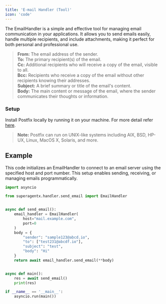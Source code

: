 ```yaml
---
title: 'E-mail Handler (Tool)'
icon: 'code'
---
```


The EmailHandler is a simple and effective tool for managing email communication in your applications.
It allows you to send emails easily, handle multiple recipients, and include attachments, making it
perfect for both personal and professional use.

>**From:** The email address of the sender. <br /> **To:** The primary recipient(s) of the email. <br />
**Cc:** Additional recipients who will receive a copy of the email, visible to all. <br /> **Bcc:** Recipients who
receive a copy of the email without other recipients knowing their addresses. <br /> **Subject:** A brief summary or
title of the email's content. <br /> **Body:** The main content or message of the email, where the sender communicates
their thoughts or information.

### Setup
Install Postfix locally by running it on your machine. For more detail refer <a href="https://ubuntu.com/server/docs/install-and-configure-postfix" target="_blank">here</a>.<br />
>**Note:** Postfix can run on UNIX-like systems including AIX, BSD, HP-UX, Linux, MacOS X, Solaris, and more.

## Example
This code initializes an EmailHandler to connect to an email server using the specified host and port number.
This setup enables sending, receiving, or managing emails programmatically.
```python email_handler.py
import asyncio

from superagentx.handler.send_email import EmailHandler


async def send_email():
    email_handler = EmailHandler(
        host="mail.example.com",
        port=0
    )
    body = {
        "sender": "sample123@abcd.io",
        "to": ["test231@abcdf.io"],
        "subject": "test",
        "body": "Hi"
    }
    return await email_handler.send_email(**body)


async def main():
    res = await send_email()
    print(res)

if __name__ == '__main__':
    asyncio.run(main())
```
